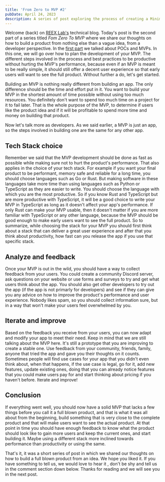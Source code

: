```yaml
---
title: 'From Zero to MVP #2'
pubDate: April 24, 2023
description: A series of post exploring the process of creating a Minimum Viable Product from scratch
---
```


Welcome (back) on [REEX Lab's](https://reexlabs.com) technical blog. Today's post is the second part of a series titled
*Fom Zero To MVP* where we share our thoughts on how to build a product from nothing else than a vague idea, from a developer perspective.
In the <a href="/posts/from-zero-to-mvp" target="_blank">first part</a> we talked about POCs and MVPs. In this one, we will go over
how to plan the development of your MVP. The different steps involved in the process and best practices to be productive without hurting
the MVP's performance, because even if an MVP is meant to be really simple, it should still offer a decent user experience so that early users
will want to see the full product. Without further a do, let's get started.

Building an MVP is nothing really different from building an app. The only difference should be the time and effort put in  it. You want to build your
MVP in the shortest amount of time possible without using too much resources. You definitely don't want to spend too much time on a project for it to fail later.
That is the whole purpose of the MVP, to determine if users like the product idea and if it will be profitable to spend more time and money on building that product.

Now let's talk more as developers. As we said earlier, a MVP is just an app, so the steps involved in building one are the same for any other app.

## Tech Stack choice
Remember we said that the MVP development should be done as fast as possible while making sure not to hurt the product's performance. That also applies in the choice of 
your tech stack. For example if you want your final product to be performant, memory safe and reliable for a long time, you should choose languages such as Go or Rust. But
making software in these languages take more time than using languages such as Python or TypeScript as they are easier to write. You should choose the language with which you
are the most productive. So if you know Rust and TypeScript but are more productive with TypeScript, it will be a good choice to write your MVP in TypeScript as long as it doesn't
affect your app's performance. If only Rust can make your MVP usable, then it doesn't matter if you are more familiar with TypeScript or any other language, because the MVP should
be good enough to make early users want to see the full product. So to summarize, while choosing the stack for your MVP you should first think about a stack that can deliver a great
user experience and after that you think about productivity, how fast can you release the app if you use that specific stack.

## Analyze and feedback
Once your MVP is out in the wild, you should have a way to collect feedback from your users. You could create a community Discord server, ask questions on your website or use forms and
surveys to try and get what users think about the app. You should also get other developers to try out the app (if the app is not primarly for developers) and see if they can give you
any advice on how to improve the product's performance and user experience. Nobody likes spam, so you should collect information sure, but in a way that won't make your users feel overwhelmed
by you.

## Iterate and improve
Based on the feedback you receive from your users, you can now adapt and modify your app to meet their need. Keep in mind that we are still talking about the MVP here. It's still a prototype
that you are improving to create a stable one. Use feedback from your community, friends, family, anyone that tried the app and gave you their thoughts on it counts. Sometimes people will
find use cases for your app that you didn't even think about, when that happens, if the use case is legal, go for it, add new features, update existing ones, doing that you can already notice
features that you could make users pay for and start thinking about pricing if you haven't before. Iterate and improve!

## Conclusion
If everything went well, you should now have a solid MVP that lacks a few things before you call it a full blown product, and that is what it was all about from the beginning, build something
that is very close to the complete product and that will make users want to see the actual product. At that point in time you should have enough feedback to know what the product should look like
to gain more users and keep the current ones, and start building it. Maybe using a different stack more inclined towards performance than productivity or using the same.

That's it, it was a short series of post in which we shared our thoughts on how to build a full blown product from an idea. We hope you liked it. If you have something to tell us, we would love to hear it
, don't be shy and tell us in the comment section down below. Thanks for reading and we will see you in the next post.
